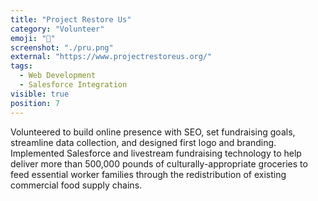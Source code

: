 ```yaml
---
title: "Project Restore Us"
category: "Volunteer"
emoji: "🥬"
screenshot: "./pru.png"
external: "https://www.projectrestoreus.org/"
tags:
  - Web Development
  - Salesforce Integration
visible: true
position: 7
---
```


Volunteered to build online presence with SEO, set fundraising goals, streamline data collection, and designed first logo and branding. Implemented Salesforce and livestream fundraising technology to help deliver more than 500,000 pounds of culturally-appropriate groceries to feed essential worker families through the redistribution of existing commercial food supply chains.
